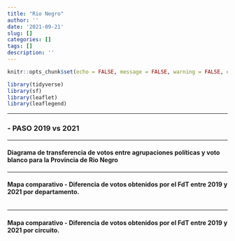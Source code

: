 ```yaml
---
title: "Rio Negro"
author: ''
date: '2021-09-21'
slug: []
categories: []
tags: []
description: ''
---
```


```r
knitr::opts_chunk$set(echo = FALSE, message = FALSE, warning = FALSE, error = FALSE)

library(tidyverse)
library(sf)
library(leaflet)
library(leaflegend)
```

----------

### -  PASO 2019 vs 2021

----------

#### **Diagrama de transferencia de votos entre agrupaciones políticas y voto blanco para la Provincia de Rio Negro**

```{=html }
<div class=“flourish-embed flourish-sankey” data-src=“visualisation/7313226"><script src=“https://public.flourish.studio/resources/embed.js”></script></div>

```

---------

#### **Mapa comparativo - Diferencia de votos obtenidos por el FdT entre 2019 y 2021 por departamento**.

```r

```



---------

#### **Mapa comparativo - Diferencia de votos obtenidos por el FdT entre 2019 y 2021 por circuito**.

```r

```

